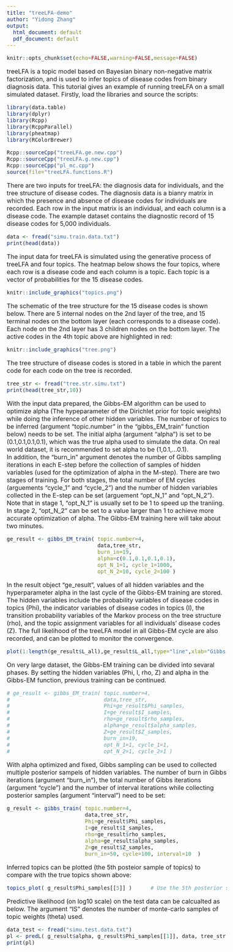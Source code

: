 ```yaml
---
title: "treeLFA-demo"
author: "Yidong Zhang"
output:
  html_document: default
  pdf_document: default
---
```


<style type="text/css">
  body{
  font-size: 12pt;
}
</style>


```r
knitr::opts_chunk$set(echo=FALSE,warning=FALSE,message=FALSE)
```


treeLFA is a topic model based on Bayesian binary non-negative matrix factorization, and is used to infer 
topics of disease codes from binary diagnosis data. This tutorial gives an example of running treeLFA on a
small simulated dataset. 
Firstly, load the libraries and source the scripts: 
```r
library(data.table)
library(dplyr)
library(Rcpp)
library(RcppParallel)
library(pheatmap)
library(RColorBrewer)

Rcpp::sourceCpp("treeLFA.ge.new.cpp")
Rcpp::sourceCpp("treeLFA.g.new.cpp")
Rcpp::sourceCpp("pl_mc.cpp")
source(file="treeLFA.functions.R")
```

There are two inputs for treeLFA: the diagnosis data for individuals, and the tree structure of disease codes. 
The diagnosis data is a bianry matrix in which the presence and absence of disease codes for individuals are 
recorded. Each row in the input matrix is an individual, and each column is a disease code. The example dataset
contains the diagnostic record of 15 disease codes for 5,000 individuals. 
```r
data <- fread("simu.train.data.txt")    
print(head(data))
```

The input data for treeLFA is simulated using the generative process of treeLFA and four topics. The heatmap 
below shows the four topics, where each row is a disease code and each column is a topic. Each topic is a 
vector of probabilities for the 15 disease codes. 

```r
knitr::include_graphics("topics.png")
```

The schematic of the tree structure for the 15 disease codes is shown below. There are 5 internal nodes on the 
2nd layer of the tree, and 15 terminal nodes on the bottom layer (each corresponds to a disease code). Each 
node on the 2nd layer has 3 children nodes on the bottom layer. The active codes in the 4th topic above are 
highlighted in red: 

```r
knitr::include_graphics("tree.png")
```

The tree structure of disease codes is stored in a table in which the parent code for each code on the tree is 
recorded.
```r
tree_str <- fread("tree.str.simu.txt")    
print(head(tree_str,10))
```


With the input data prepared, the Gibbs-EM algorithm can be used to optimize alpha (The hypeparameter of the 
Dirichlet prior for topic weights) while doing the inference of other hidden variables. The number of topics to
be inferred (argument "topic.number" in the "gibbs_EM_train" function below) needs to be set. The initial alpha
(argument "alpha") is set to be (0.1,0.1,0.1,0.1), which was the true alpha used to simulate the data. On real 
world dataset, it is recommended to set alpha to be (1,0.1,...0.1).   
In addition, the "burn_in" argument denotes the number of Gibbs sampling iterations in each E-step before the 
collection of samples of hidden variables (used for the optimization of alpha in the M-step). There are two 
stages of training. For both stages, the total number of EM cycles (arguements "cycle_1" and "cycle_2") and the
number of hidden variables collected in the E-step can be set (arguement "opt_N_1" and "opt_N_2"). Note that in
stage 1, "opt_N_1" is usually set to be 1 to speed up the traniing. In stage 2, "opt_N_2" can be set to a value
larger than 1 to achieve more accurate optimization of alpha. The Gibbs-EM training here will take about two 
minutes. 
```r
ge_result <- gibbs_EM_train( topic.number=4,
                             data,tree_str,
                             burn_in=19, 
                             alpha=c(0.1,0.1,0.1,0.1),
                             opt_N_1=1, cycle_1=1000, 
                             opt_N_2=10, cycle_2=100 )
```
In the result object "ge_result", values of all hidden variables and the hyperparameter alpha in the last cycle
of the Gibbs-EM training are stored. The hidden variables include the probability variables of disease codes in
topics (Phi), the indicator variables of disease codes in topics (I), the transition probability variables of 
the Markov process on the tree structure (rho), and the topic assignment variables for all individuals' disease
codes (Z). The full likelihood of the treeLFA model in all Gibbs-EM cycle are also recorded, and can be plotted
to monitor the convergence. 
```r
plot(1:length(ge_result$L_all),ge_result$L_all,type="line",xlab="Gibbs-EM cycles",ylab="Likelihood (log10))")
```

On very large dataset, the Gibbs-EM training can be divided into sevaral phases. By setting the hidden
variables (Phi, I, rho, Z) and alpha in the Gibbs-EM function, previous training can be continued.
```r
# ge_result <- gibbs_EM_train( topic.number=4,
#                              data,tree_str,
#                              Phi=ge_result$Phi_samples, 
#                              I=ge_result$I_samples, 
#                              rho=ge_result$rho_samples, 
#                              alpha=ge_result$alpha_samples, 
#                              Z=ge_result$Z_samples,
#                              burn_in=19, 
#                              opt_N_1=1, cycle_1=1, 
#                              opt_N_2=1, cycle_2=1 )
```

With alpha optimized and fixed, Gibbs sampling can be used to collected multiple posterior sampels of hidden 
variables. The number of burn in Gibbs iterations (argument "burn_in"), the total number of Gibbs iterations 
(argument "cycle") and the number of interval iterations while collecting posterior samples (argument 
"interval") need to be set: 
```r
g_result <- gibbs_train( topic.number=4,
                         data,tree_str,
                         Phi=ge_result$Phi_samples, 
                         I=ge_result$I_samples, 
                         rho=ge_result$rho_samples, 
                         alpha=ge_result$alpha_samples, 
                         Z=ge_result$Z_samples,
                         burn_in=50, cycle=100, interval=10  )
```

Inferred topics can be plotted (the 5th posteior sample of topics) to compare with the true topics shown above:
```r
topics_plot( g_result$Phi_samples[[5]] )      # Use the 5th posterior sample of topics
```



Predictive likelihood (on log10 scale) on the test data can be calcualted as below. The argument "IS" denotes 
the number of monte-carlo samples of topic weights (theta) used. 
```r
data_test <- fread("simu.test.data.txt")    
pl <- predL( g_result$alpha, g_result$Phi_samples[[1]], data, tree_str, IS=100 )
print(pl)
```
